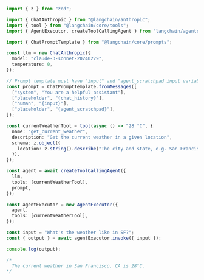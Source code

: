 ```typescript
import { z } from "zod";

import { ChatAnthropic } from "@langchain/anthropic";
import { tool } from "@langchain/core/tools";
import { AgentExecutor, createToolCallingAgent } from "langchain/agents";

import { ChatPromptTemplate } from "@langchain/core/prompts";

const llm = new ChatAnthropic({
  model: "claude-3-sonnet-20240229",
  temperature: 0,
});

// Prompt template must have "input" and "agent_scratchpad input variables"
const prompt = ChatPromptTemplate.fromMessages([
  ["system", "You are a helpful assistant"],
  ["placeholder", "{chat_history}"],
  ["human", "{input}"],
  ["placeholder", "{agent_scratchpad}"],
]);

const currentWeatherTool = tool(async () => "28 °C", {
  name: "get_current_weather",
  description: "Get the current weather in a given location",
  schema: z.object({
    location: z.string().describe("The city and state, e.g. San Francisco, CA"),
  }),
});

const agent = await createToolCallingAgent({
  llm,
  tools: [currentWeatherTool],
  prompt,
});

const agentExecutor = new AgentExecutor({
  agent,
  tools: [currentWeatherTool],
});

const input = "What's the weather like in SF?";
const { output } = await agentExecutor.invoke({ input });

console.log(output);

/*
  The current weather in San Francisco, CA is 28°C.
*/
```
